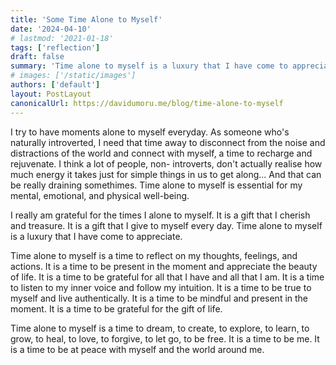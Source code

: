 ```yaml
---
title: 'Some Time Alone to Myself'
date: '2024-04-10'
# lastmod: '2021-01-18'
tags: ['reflection']
draft: false
summary: 'Time alone to myself is a luxury that I have come to appreciate.'
# images: ['/static/images']
authors: ['default']
layout: PostLayout
canonicalUrl: https://davidumoru.me/blog/time-alone-to-myself
---
```



I try to have moments alone to myself everyday. As someone who's naturally introverted, I need that time away to disconnect from the noise and distractions of the world and connect with myself, a time to recharge and rejuvenate.
I think a lot of people, non- introverts, don't actually realise how much energy it takes just for simple things in us to get along...
And that can be really draining somethimes.
Time alone to myself is essential for my mental, emotional, and physical well-being.

I really am grateful for the times I alone to myself. It is a gift that I cherish and treasure. It is a gift that I give to myself every day. 
Time alone to myself is a luxury that I have come to appreciate.

Time alone to myself is a time to reflect on my thoughts, feelings, and actions. It is a time to be present in the moment and appreciate the beauty of life.
It is a time to be grateful for all that I have and all that I am.
It is a time to listen to my inner voice and follow my intuition. It is a time to be true to myself and live authentically. It is a time to be mindful and present in the moment. It is a time to be grateful for the gift of life. 

Time alone to myself is a time to dream, to create, to explore, to learn, to grow, to heal, to love, to forgive, to let go, to be free. It is a time to be me. 
It is a time to be at peace with myself and the world around me.